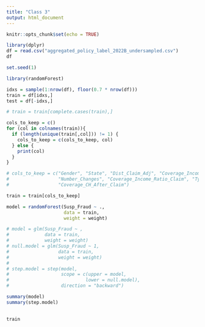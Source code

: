 ```yaml
---
title: "Class 3"
output: html_document
---
```


```r
knitr::opts_chunk$set(echo = TRUE)
```

```r
library(dplyr)
df = read.csv("aggregated_policy_label_2022B_undersampled.csv")
df
```

```r
set.seed(1)

library(randomForest)

idxs = sample(1:nrow(df), floor(0.7 * nrow(df)))
train = df[idxs,]
test = df[-idxs,]

# train = train[complete.cases(train),]

cols_to_keep = c()
for (col in colnames(train)){
  if (length(unique(train[,col])) != 1) {
    cols_to_keep = c(cols_to_keep, col)
  } else {
    print(col)
  }
}

# cols_to_keep = c("Gender", "State", "Dist_Claim_Adj", "Coverage_Income_Ratio_Initial",
#                  "Number_Changes", "Coverage_Income_Ratio_Claim", "Type", 
#                  "Coverage_CH_After_Claim")

train = train[cols_to_keep]

model = randomForest(Susp_Fraud ~ .,
                     data = train,
                     weight = weight)

# model = glm(Susp_Fraud ~ , 
#             data = train,
#             weight = weight)
# null.model = glm(Susp_Fraud ~ 1, 
#                  data = train,
#                  weight = weight)
# 
# step.model = step(model,
#                   scope = c(upper = model,
#                            lower = null.model),
#                   direction = "backward")

summary(model)
summary(step.model)
        
```

```r
train
```

